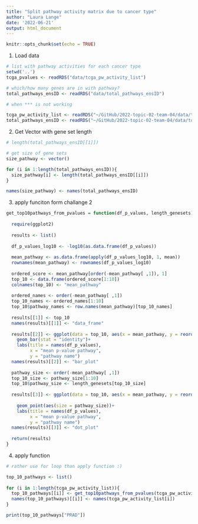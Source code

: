 ```yaml
---
title: "Split pathway activity matrix due to cancer type"
author: "Laura Lange"
date: '2022-06-21'
output: html_document
---
```


```r
knitr::opts_chunk$set(echo = TRUE)
```

1. Load data

```r
# list with pathway activities for each cancer type 
setwd('..')
tcga_pvalues <- readRDS("data/tcga_pw_activity_list")

# which/how many genes are in with pathway?
total_pathways_ensID <- readRDS("data/total_pathways_ensID")

# when *** is not working 

tcga_pw_activity_list <- readRDS("~/GitHub/2022-topic-02-team-04/data/tcga_pw_activity_list.rds")
total_pathways_ensID <- readRDS("~/GitHub/2022-topic-02-team-04/data/total_pathways_ensID.rds")
```

2. Get Vector with gene set length 

```r
# length(total_pathways_ensID[[1]])

# get size of gene sets 
size_pathway <- vector()

for (i in 1:length(total_pathways_ensID)){
  size_pathway[i] <- length(total_pathways_ensID[[i]])
}

names(size_pathway) <- names(total_pathways_ensID)
```

3. apply funciton form challange 2

```r
get_top10pathways_from_pvalues = function(df_p_values, length_genesets) {
  
  require(ggplot2)
  
  results <- list()
    
  df_p_values_log10 <- -log10(as.data.frame(df_p_values))
    
  mean_pathway <- as.data.frame(apply(df_p_values_log10, 1, mean))
  rownames(mean_pathway) <- rownames(df_p_values_log10)
  
  ordered_score <- mean_pathway[order(-mean_pathway[ ,1]), 1]
  top_10 <- data.frame(ordered_score[1:10])
  colnames(top_10) <- "mean_pathway"
  
  ordered_names <- order(-mean_pathway[ ,1])
  top_10_names <- ordered_names[1:10]
  top_10$pathway_names <- row.names(mean_pathway)[top_10_names]
  
  results[[1]] <- top_10
  names(results)[[1]] <- "data_frame"
  
  results[[2]] <- ggplot(data = top_10, aes(x = mean_pathway, y = reorder(pathway_names, mean_pathway)))+
    geom_bar(stat = "identity")+
    labs(title = names(df_p_values),
         x = "mean p-value pathway",
         y = "pathway name")
  names(results)[[2]] <- "bar_plot"
  
  pathway_size <- order(-mean_pathway[ ,1])
  top_10_size <- pathway_size[1:10]
  top_10$pathway_size <- length_genesets[top_10_size]
  
  results[[3]] <- ggplot(data = top_10, aes(x = mean_pathway, y = reorder(pathway_names,
                                                                          mean_pathway)))+
    geom_point(aes(size = pathway_size))+
    labs(title = names(df_p_values),
         x = "mean p-value pathway",
         y = "pathway name")
  names(results)[[3]] <- "dot_plot"
  
  return(results)
}
```

4. apply function 

```r
# rather use for loop than apply function :)

top_10_pathways <- list()
  
for (i in 1:length(tcga_pw_activity_list)){
  top_10_pathways[[i]] <- get_top10pathways_from_pvalues(tcga_pw_activity_list[i], size_pathway)
  names(top_10_pathways)[[i]] <- names(tcga_pw_activity_list[i])
}

print(top_10_pathways["PRAD"])
```

